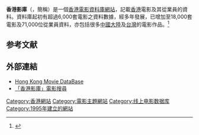 {{Infobox website
|name             = 香港影庫<br /><small>Hong Kong Movie DataBase (HKMDB)</small>
|logo             =
|logocaption      =
|url              = {{URL|www.hkmdb.com}}
|commercial       = 
|type             = 香港電影資料庫
|registration     = 選擇性
|language         = [[英文|英文]]、[[中文|正體中文]]
|owner            =
|author           = Ryan Law
|editor           =
|launch_date      = {{start date and age|1995}}
|alexa            =
|current_status   =
|location         =
}}

'''香港影庫'''（{{lang-en|'''Hong Kong Movie DataBase'''}}，簡稱{{lang|en|'''HKMDB'''}}）是一個[[香港電影|香港電影]][[資料庫|資料庫]][[網站|網站]]，記載[[香港|香港]]電影及其從業員的資料。資料庫起初有超過6,000套電影之資料數據，經多年發展，已增加至18,000套電影及71,000位從業員資料，亦包括很多[[中國大陸|中國大陸]]及[[台灣|台灣]]的電影作品。<ref>{{cite web |url=http://adg.invisionzone.com/index.php?showtopic=601&hl= |dead-url=yes |archive-url=https://web.archive.org/web/20070826170559/http://adg.invisionzone.com/index.php?showtopic=601&hl= |title=the HKMDB situation |work=Asian DVD Guide Forum |date=2007-08-26 |archive-date=2007-08-26 |access-date=2019-12-31 |language=en }}</ref>

== 参考文献 ==
{{Reflist}}

== 外部連結 ==
{{Wikidata property|P2883|P3346}}
* [http://www.hkmdb.com/ Hong Kong Movie DataBase] {{Wayback|url=http://www.hkmdb.com/ |date=20050227021242 }}{{英文}}
* [http://www.hkmdb.com/db/search/index.b5.shtml 「香港影庫」電影搜尋]

{{電影票房}}

[[Category:香港網站|Category:香港網站]]
[[Category:電影主題網站|Category:電影主題網站]]
[[Category:线上电影数据库|Category:线上电影数据库]]
[[Category:1995年建立的網站|Category:1995年建立的網站]]

{{網站小作品}}